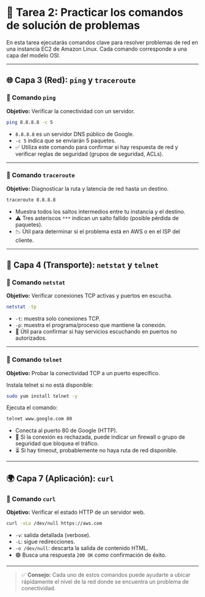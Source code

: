 
# 🧪 Tarea 2: Practicar los comandos de solución de problemas

En esta tarea ejecutarás comandos clave para resolver problemas de red en una instancia EC2 de Amazon Linux. Cada comando corresponde a una capa del modelo OSI.

---

## 🌐 Capa 3 (Red): `ping` y `traceroute`

### 🔹 Comando `ping`
**Objetivo:** Verificar la conectividad con un servidor.

```bash
ping 8.8.8.8 -c 5
```

- `8.8.8.8` es un servidor DNS público de Google.
- `-c 5` indica que se enviarán 5 paquetes.
- ✅ Utiliza este comando para confirmar si hay respuesta de red y verificar reglas de seguridad (grupos de seguridad, ACLs).

---

### 🔹 Comando `traceroute`
**Objetivo:** Diagnosticar la ruta y latencia de red hasta un destino.

```bash
traceroute 8.8.8.8
```

- Muestra todos los saltos intermedios entre tu instancia y el destino.
- ⚠️ Tres asteriscos `***` indican un salto fallido (posible pérdida de paquetes).
- 📉 Útil para determinar si el problema está en AWS o en el ISP del cliente.

---

## 🔌 Capa 4 (Transporte): `netstat` y `telnet`

### 🔹 Comando `netstat`
**Objetivo:** Verificar conexiones TCP activas y puertos en escucha.

```bash
netstat -tp
```

- `-t`: muestra solo conexiones TCP.
- `-p`: muestra el programa/proceso que mantiene la conexión.
- 📌 Útil para confirmar si hay servicios escuchando en puertos no autorizados.

---

### 🔹 Comando `telnet`
**Objetivo:** Probar la conectividad TCP a un puerto específico.

Instala telnet si no está disponible:

```bash
sudo yum install telnet -y
```

Ejecuta el comando:

```bash
telnet www.google.com 80
```

- Conecta al puerto 80 de Google (HTTP).
- 🛑 Si la conexión es rechazada, puede indicar un firewall o grupo de seguridad que bloquea el tráfico.
- ⏳ Si hay timeout, probablemente no haya ruta de red disponible.

---

## 🌍 Capa 7 (Aplicación): `curl`

### 🔹 Comando `curl`
**Objetivo:** Verificar el estado HTTP de un servidor web.

```bash
curl -vLo /dev/null https://aws.com
```

- `-v`: salida detallada (verbose).
- `-L`: sigue redirecciones.
- `-o /dev/null`: descarta la salida de contenido HTML.
- 🟢 Busca una respuesta `200 OK` como confirmación de éxito.

---

> ✅ **Consejo:** Cada uno de estos comandos puede ayudarte a ubicar rápidamente el nivel de la red donde se encuentra un problema de conectividad.
